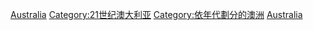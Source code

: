 {{DecadeCategoryNav|decade=2010|topic=澳大利亞}}
{{Commons category|Australia in the 2010s}}

[[Category:2010年代各國|Australia]]
[[Category:21世纪澳大利亚|Category:21世纪澳大利亚]]
[[Category:依年代劃分的澳洲|Category:依年代劃分的澳洲]]
[[Category:2010年代大洋洲|Australia]]